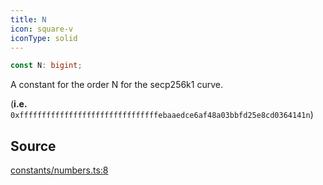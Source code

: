 ```yaml
---
title: N
icon: square-v
iconType: solid
---
```


```ts
const N: bigint;
```

A constant for the order N for the secp256k1 curve.

(**i.e.** `0xfffffffffffffffffffffffffffffffebaaedce6af48a03bbfd25e8cd0364141n`)

## Source

[constants/numbers.ts:8](https://github.com/dominant-strategies/quais-6.js/blob/38982dd013eed052e945fa3a33303bbe7a712e35/src/constants/numbers.ts#L8)
